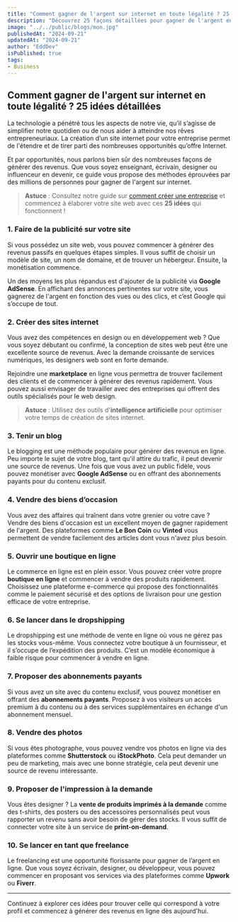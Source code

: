 ```yaml
---
title: "Comment gagner de l'argent sur internet en toute légalité ? 25 idées détaillées"
description: "Découvrez 25 façons détaillées pour gagner de l'argent en ligne en toute légalité, que vous soyez créateur, freelance ou entrepreneur en herbe."
image: "../../public/blogs/mon.jpg"
publishedAt: "2024-09-21"
updatedAt: "2024-09-21"
author: "EddDev"
isPublished: true
tags:
- Business
---
```


## Comment gagner de l'argent sur internet en toute légalité ? 25 idées détaillées

La technologie a pénétré tous les aspects de notre vie, qu’il s’agisse de simplifier notre quotidien ou de nous aider à atteindre nos rêves entrepreneuriaux. La création d’un site internet pour votre entreprise permet de l'étendre et de tirer parti des nombreuses opportunités qu’offre Internet.

Et par opportunités, nous parlons bien sûr des nombreuses façons de générer des revenus. Que vous soyez enseignant, écrivain, designer ou influenceur en devenir, ce guide vous propose des méthodes éprouvées par des millions de personnes pour gagner de l'argent sur internet.

> **Astuce** : Consultez notre guide sur [comment créer une entreprise](https://affordspoonsgray.com/fi4jipsn2?key=82850efc8000cbd9c39de31c1afcdba5) et commencez à élaborer votre site web avec ces **25 idées** qui fonctionnent !

### 1. Faire de la publicité sur votre site

Si vous possédez un site web, vous pouvez commencer à générer des revenus passifs en quelques étapes simples. Il vous suffit de choisir un modèle de site, un nom de domaine, et de trouver un hébergeur. Ensuite, la monétisation commence.

Un des moyens les plus répandus est d'ajouter de la publicité via **Google AdSense**. En affichant des annonces pertinentes sur votre site, vous gagnerez de l'argent en fonction des vues ou des clics, et c’est Google qui s’occupe de tout.

### 2. Créer des sites internet

Vous avez des compétences en design ou en développement web ? Que vous soyez débutant ou confirmé, la conception de sites web peut être une excellente source de revenus. Avec la demande croissante de services numériques, les designers web sont en forte demande.

Rejoindre une **marketplace** en ligne vous permettra de trouver facilement des clients et de commencer à générer des revenus rapidement. Vous pouvez aussi envisager de travailler avec des entreprises qui offrent des outils spécialisés pour le web design.

> **Astuce** : Utilisez des outils d'**intelligence artificielle** pour optimiser votre temps de création de sites internet.

### 3. Tenir un blog

Le blogging est une méthode populaire pour générer des revenus en ligne. Peu importe le sujet de votre blog, tant qu'il attire du trafic, il peut devenir une source de revenus. Une fois que vous avez un public fidèle, vous pouvez monétiser avec **Google AdSense** ou en offrant des abonnements payants pour du contenu exclusif.

### 4. Vendre des biens d’occasion

Vous avez des affaires qui traînent dans votre grenier ou votre cave ? Vendre des biens d'occasion est un excellent moyen de gagner rapidement de l'argent. Des plateformes comme **Le Bon Coin** ou **Vinted** vous permettent de vendre facilement des articles dont vous n'avez plus besoin.

### 5. Ouvrir une boutique en ligne

Le commerce en ligne est en plein essor. Vous pouvez créer votre propre **boutique en ligne** et commencer à vendre des produits rapidement. Choisissez une plateforme e-commerce qui propose des fonctionnalités comme le paiement sécurisé et des options de livraison pour une gestion efficace de votre entreprise.

### 6. Se lancer dans le dropshipping

Le dropshipping est une méthode de vente en ligne où vous ne gérez pas les stocks vous-même. Vous connectez votre boutique à un fournisseur, et il s’occupe de l’expédition des produits. C’est un modèle économique à faible risque pour commencer à vendre en ligne.

### 7. Proposer des abonnements payants

Si vous avez un site avec du contenu exclusif, vous pouvez monétiser en offrant des **abonnements payants**. Proposez à vos visiteurs un accès premium à du contenu ou à des services supplémentaires en échange d'un abonnement mensuel.

### 8. Vendre des photos

Si vous êtes photographe, vous pouvez vendre vos photos en ligne via des plateformes comme **Shutterstock** ou **iStockPhoto**. Cela peut demander un peu de marketing, mais avec une bonne stratégie, cela peut devenir une source de revenu intéressante.

### 9. Proposer de l'impression à la demande

Vous êtes designer ? La **vente de produits imprimés à la demande** comme des t-shirts, des posters ou des accessoires personnalisés peut vous rapporter un revenu sans avoir besoin de gérer des stocks. Il vous suffit de connecter votre site à un service de **print-on-demand**.

### 10. Se lancer en tant que freelance

Le freelancing est une opportunité florissante pour gagner de l’argent en ligne. Que vous soyez écrivain, designer, ou développeur, vous pouvez commencer en proposant vos services via des plateformes comme **Upwork** ou **Fiverr**.

---

Continuez à explorer ces idées pour trouver celle qui correspond à votre profil et commencez à générer des revenus en ligne dès aujourd'hui.
